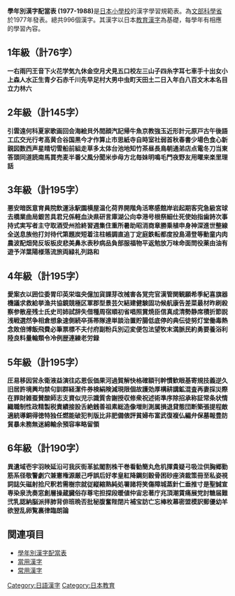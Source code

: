 '''學年別漢字配當表 (1977-1988)'''是[[日本|日本]][[小學校|小學校]]的漢字學習規範表。為[[文部科學省|文部科學省]]於1977年發表。總共996個漢字。其漢字以日本[[教育漢字|教育漢字]]為基礎，每學年有相應的學習內容。

== 1年級（計76字） ==
'''一右雨円王音下火花学気九休金空月犬見五口校左三山子四糸字耳七車手十出女小上森人水正生青夕石赤千川先早足村大男中虫町天田土二日入年白八百文木本名目立力林六'''

== 2年級（計145字） ==
'''引雲遠何科夏家歌画回会海絵貝外間顔汽記帰牛魚京教強玉近形計元原戸古午後語工広交光行考高黄合谷国黒今才作算止市思紙寺自時室社弱首秋春書少場色食心新親図数西声星晴切雪船前組走草多太体台池地知竹茶昼長鳥朝通弟店点電冬刀当東答頭同道読南馬買売麦半番父風分聞米歩母方北毎妹明鳴毛門夜野友用曜来楽里理話'''

== 3年級（計195字） ==
'''悪安暗医意育員院飲運泳駅園横屋温化荷界開階角活寒感館岸岩起期客究急級宮球去橋業曲局銀苦具君兄係軽血決県研言庫湖公向幸港号根祭細仕死使始指歯詩次事持式実写者主守取酒受州拾終習週集住重所暑助昭消商章勝乗植申身神深進世整線全送息族他打対待代第題炭短着注柱帳調直追丁定庭鉄転都度投島湯登等動童内肉農波配畑発反坂板皮悲美鼻氷表秒病品負部服福物平返勉放万味命面問役薬由油有遊予洋葉陽様落流旅両緑礼列路和'''

== 4年級（計195字） ==
'''愛案衣以囲位委胃印英栄塩央億加貨課芽改械害各覚完官漢管関観願希季紀喜旗器機議求救給挙漁共協鏡競極区軍郡型景芸欠結建健験固功候航康告差菜最材昨刷殺察参散産残士氏史司姉試辞失借種周宿順初省唱照賞焼臣信真成清勢静席積折節説浅戦選然争相倉想象速側続卒孫帯隊達単談治置貯腸低底停的典伝徒努灯堂働毒熱念敗倍博飯飛費必筆票標不夫付府副粉兵別辺変便包法望牧末満脈民約勇要養浴利陸良料量輪類令冷例歴連練老労録'''

== 5年級（計195字） ==
'''圧易移因営永衛液益演往応恩仮価果河過賀解快格確額刊幹慣歓眼基寄規技義逆久旧居許境興均禁句訓群経潔件券検絹険減現限個故護効厚構耕講鉱混査再妻採災際在罪財雑蚕賛酸師志支資似児示識質舎謝授収修衆祝述術準序除招承称証常条状情織職制性政精製税責績接設舌絶銭善祖素総造像増則測属損退貸態団断築張提程敵適統導銅得徳特独任燃能破犯判版比非肥備俵評貧婦布富武復複仏編弁保墓報豊防貿暴未務無迷綿輸余預容率略留領'''

== 6年級（計190字） ==
'''異遺域壱宇羽映延沿可我灰街革拡閣割株干巻看勧簡丸危机揮貴疑弓吸泣供胸郷勤筋系径敬警劇穴兼憲権源厳己呼誤后好孝皇紅降鋼刻穀骨困砂座済裁策冊至私姿視詞誌矢磁射拾尺釈若需樹宗就従縦縮熟純処署諸将笑傷障城蒸針仁垂推寸是聖誠宣専染泉洗奏窓創層操蔵臓俗存尊宅担探段暖値仲宙忠著庁兆頂潮賃痛展党討糖届難弐乳認納脳派拝肺背俳班晩否批秘腹奮陛閉片補宝訪亡忘棒枚幕密盟模訳郵優幼羊欲翌乱卵覧裏律臨朗論'''

== 関連項目 ==
*[[學年別漢字配當表|學年別漢字配當表]]
*[[當用漢字|當用漢字]]
*[[常用漢字|常用漢字]]

[[Category:日語漢字|Category:日語漢字]]
[[Category:日本教育|Category:日本教育]]